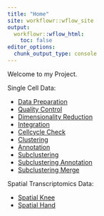 ```yaml
---
title: "Home"
site: workflowr::wflow_site
output:
  workflowr::wflow_html:
    toc: false
editor_options:
  chunk_output_type: console
---
```


Welcome to my Project.

Single Cell Data:

- [Data Preparation](00_DataPreparation.html)
- [Quality Control](01_QualityControl.html)
- [Dimensionality Reduction](02_DimensionalityReduction.html)
- [Integration](03_Integration_Batchelor.html)
- [Cellcycle Check](04_CellCycle.html)
- [Clustering](05_Clustering.html)
- [Annotation](06_CelltypeAnnotation.html)
- [Subclustering](07_SubClustering.html)
- [Subclustering Annotation](07_SubClustering_Annotation.html)
- [Subclustering Merge](07_SubClustering_Merge.html)


Spatial Transcriptomics Data:

- [Spatial Knee](Spatial_Knee.html)
- [Spatial Hand](Spatial_Hand.html)
